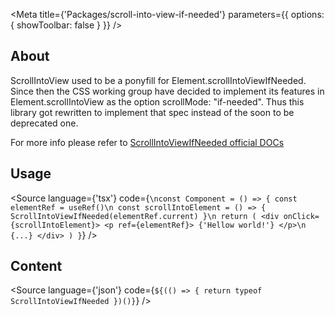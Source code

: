 

<Meta
    title={'Packages/scroll-into-view-if-needed'}
    parameters={{
        options: {
            showToolbar: false
        }
    }}
/>

## About
ScrollIntoView used to be a ponyfill for Element.scrollIntoViewIfNeeded.
Since then the CSS working group have decided to implement its features in Element.scrollIntoView as the option scrollMode: "if-needed".
Thus this library got rewritten to implement that spec instead of the soon to be deprecated one.

For more info please refer to [ScrollIntoViewIfNeeded official DOCs](https://scroll-into-view-if-needed.netlify.app/)

## Usage

<Source
    language={'tsx'}
    code={`
\nconst Component = () => {
    const elementRef = useRef()\n
    const scrollIntoElement = () => {
        ScrollIntoViewIfNeeded(elementRef.current)
    }\n
    return (
        <div onClick={scrollIntoElement}>
            <p ref={elementRef}>
                {'Hellow world!'}
            </p>\n
            {...}
        </div>
    )
}
`}
/>

## Content

<Source
    language={'json'}
    code={`${(() => {
        return typeof ScrollIntoViewIfNeeded
    })()}`}
/>